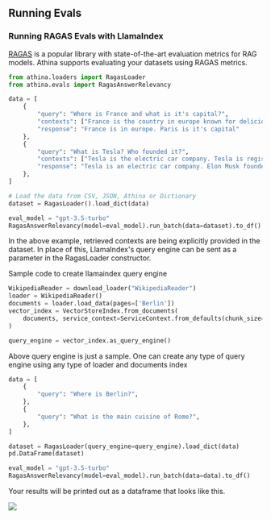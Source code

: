 
## Running Evals

### Running RAGAS Evals with LlamaIndex

[RAGAS](/evals/preset_evals/ragas_evals) is a popular library with state-of-the-art evaluation metrics for RAG models. Athina supports evaluating your datasets 
using RAGAS metrics.

```python
from athina.loaders import RagasLoader
from athina.evals import RagasAnswerRelevancy

data = [
    {
        "query": "Where is France and what is it's capital?",
        "contexts": ["France is the country in europe known for delicious cuisine", "Tesla is an electric car", "Elephant is an animal"],
        "response": "France is in europe. Paris is it's capital"
    },
    {
        "query": "What is Tesla? Who founded it?",
        "contexts": ["Tesla is the electric car company. Tesla is registerd in United States", "Elon Musk founded it"],
        "response": "Tesla is an electric car company. Elon Musk founded it."
    },
]

# Load the data from CSV, JSON, Athina or Dictionary
dataset = RagasLoader().load_dict(data)

eval_model = "gpt-3.5-turbo"
RagasAnswerRelevancy(model=eval_model).run_batch(data=dataset).to_df()
```

In the above example, retrieved contexts are being explicitly provided in the dataset. In place of this, LlamaIndex's query engine can be sent as a parameter
in the RagasLoader constructor.

Sample code to create llamaindex query engine

```python
WikipediaReader = download_loader("WikipediaReader")
loader = WikipediaReader()
documents = loader.load_data(pages=['Berlin'])
vector_index = VectorStoreIndex.from_documents(
    documents, service_context=ServiceContext.from_defaults(chunk_size=512)
)

query_engine = vector_index.as_query_engine()
```

<Callout>

Above query engine is just a sample. One can create any type of query engine using any type of loader and documents index

</Callout>

```python
data = [
    {
        "query": "Where is Berlin?",
    },
    {
        "query": "What is the main cuisine of Rome?",
    },
]

dataset = RagasLoader(query_engine=query_engine).load_dict(data)
pd.DataFrame(dataset)

eval_model = "gpt-3.5-turbo"
RagasAnswerRelevancy(model=eval_model).run_batch(data=data).to_df()
```

Your results will be printed out as a dataframe that looks like this.

<img src="/llama_index.png" />